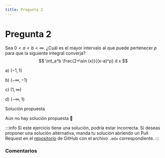 ```yaml
---
title: Pregunta 2
---
```



# Pregunta 2

Sea $0<a<b<\infty$. ¿Cuál es el mayor intervalo al que puede pertenecer $p$ para que la siguiente integral converja?
$$
\int_a^b \frac{2+\sin (x)}{(x-a)^p} d x
$$

a) $(-1,1)$

b) $(-\infty,-1)$

c) $(1, \infty)$

d) $(-\infty, 1)$

<MDXDetails>
<summary>Solución propuesta</summary>

Aún no hay solución propuesta 🥲

:::info
Si este ejercicio tiene una solución, podría estar incorrecta. Si deseas proponer una solución alternativa, manda tu solución abriendo
un Pull Request en el [repositorio](https://github.com/crow-rojas/apuntes-fundamentals/pulls) de GitHub con el archivo
`.mdx` correspondiente.
:::

</MDXDetails>

### Comentarios

<Disqus
  url="https://crow-rojas.github.io/apuntes-fundamentals/docs/mathematics/calculus-1-2-3/exercises/2016-2/p02"
  identifier="docs/mathematics/calculus-1-2-3/exercises/2016-2/p02"
  title="2016-2 Cálculo I, II y III - Pregunta 02"
/>
